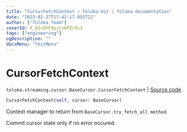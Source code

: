 ```yaml
---
title: "CursorFetchContext — Toloka-Kit | Toloka documentation"
date: "2023-02-27T17:42:17.955722"
author: ["Toloka Team"]
coverId: F_bIcOYF9yjrxkPZrXc3
tags: ["engineering"]
ogDescription: ""
docsMenu: "tkitMenu"
---
```


# CursorFetchContext
`toloka.streaming.cursor.BaseCursor.CursorFetchContext` | [Source code](https://github.com/Toloka/toloka-kit/blob/v1.1.4/src/streaming/cursor.py#L84)

```python
CursorFetchContext(self, cursor: BaseCursor)
```

Context manager to return from `BaseCursor.try_fetch_all method`.

Commit cursor state only if no error occured.